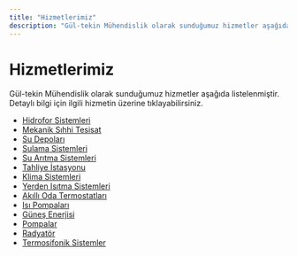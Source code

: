 ```yaml
---
title: "Hizmetlerimiz"
description: "Gül-tekin Mühendislik olarak sunduğumuz hizmetler aşağıda listelenmiştir. Detaylı bilgi için ilgili hizmetin üzerine tıklayabilirsiniz."
---
```


# Hizmetlerimiz

Gül-tekin Mühendislik olarak sunduğumuz hizmetler aşağıda listelenmiştir. Detaylı bilgi için ilgili hizmetin üzerine tıklayabilirsiniz.

- [Hidrofor Sistemleri](/hizmetlerimiz/hidrofor-sistemleri)
- [Mekanik Sıhhi Tesisat](/hizmetlerimiz/mekanik-sihhi-tesisat)
- [Su Depoları](/hizmetlerimiz/su-depolari)
- [Sulama Sistemleri](/hizmetlerimiz/sulama-sistemleri)
- [Su Arıtma Sistemleri](/hizmetlerimiz/su-aritma-sistemleri)
- [Tahliye İstasyonu](/hizmetlerimiz/tahliye-istasyonu)
- [Klima Sistemleri](/hizmetlerimiz/klima-sistemleri)
- [Yerden Isıtma Sistemleri](/hizmetlerimiz/yerden-isitma-sistemleri)
- [Akıllı Oda Termostatları](/hizmetlerimiz/akilli-oda-termostatlari)
- [Isı Pompaları](/hizmetlerimiz/isi-pompalari)
- [Güneş Enerjisi](/hizmetlerimiz/gunes-enerjisi)
- [Pompalar](/hizmetlerimiz/pompalar)
- [Radyatör](/hizmetlerimiz/radyator)
- [Termosifonik Sistemler](/hizmetlerimiz/termosifonik-sistemler)
